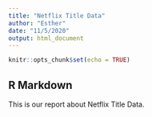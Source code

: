 ```yaml
---
title: "Netflix Title Data"
author: "Esther"
date: "11/5/2020"
output: html_document
---
```


```r
knitr::opts_chunk$set(echo = TRUE)
```

## R Markdown

This is our report about Netflix Title Data.
